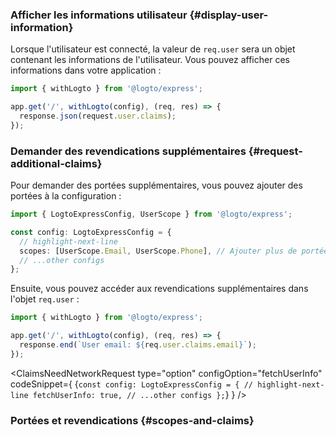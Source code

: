 

### Afficher les informations utilisateur \{#display-user-information}

Lorsque l'utilisateur est connecté, la valeur de `req.user` sera un objet contenant les informations de l'utilisateur. Vous pouvez afficher ces informations dans votre application :

```ts title="app.ts"
import { withLogto } from '@logto/express';

app.get('/', withLogto(config), (req, res) => {
  response.json(request.user.claims);
});
```

### Demander des revendications supplémentaires \{#request-additional-claims}

<FindUserInfoMissing method="req.user" />

<ScopesAndClaimsIntroduction />

Pour demander des portées supplémentaires, vous pouvez ajouter des portées à la configuration :

```ts title="app.ts"
import { LogtoExpressConfig, UserScope } from '@logto/express';

const config: LogtoExpressConfig = {
  // highlight-next-line
  scopes: [UserScope.Email, UserScope.Phone], // Ajouter plus de portées si nécessaire
  // ...other configs
};
```

Ensuite, vous pouvez accéder aux revendications supplémentaires dans l'objet `req.user` :

```ts title="app.ts"
import { withLogto } from '@logto/express';

app.get('/', withLogto(config), (req, res) => {
  response.end(`User email: ${req.user.claims.email}`);
});
```

<ClaimsNeedNetworkRequest
  type="option"
  configOption="fetchUserInfo"
  codeSnippet={
    <CodeBlock language="ts" title="app.ts">{`const config: LogtoExpressConfig = {
  // highlight-next-line
  fetchUserInfo: true,
  // ...other configs
};`}</CodeBlock>
  }
/>

### Portées et revendications \{#scopes-and-claims}

<ScopesAndClaims />
